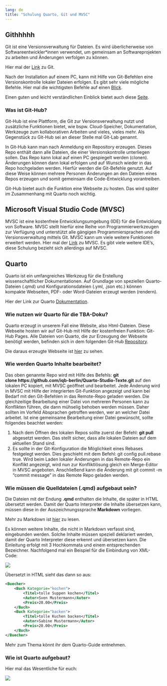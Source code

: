 ```yaml
---
lang: de
title: "Schulung Quarto, Git und MVSC"
---
```


## Githhhhh

Git ist eine Versionsverwaltung für Dateien. Es wird überlicherweise von Softwareentwickler*innen verwendet, um gemeinsam an Softwareprojekten zu arbeiten und Änderungen verfolgen zu können.

Hier mal der [Link](https://git-scm.com) zu Git.

Nach der Installation auf einem PC, kann mit Hilfe von Git-Befehlen eine Versionskontrolle lokaler Dateien erfolgen. Es gibt sehr viele mögliche Befehle. Hier mal die wichtigsten Befehle auf einen [Blick](https://training.github.com/downloads/de/github-git-cheat-sheet).

Einen guten und leicht verständlichen Einblick bietet auch diese [Seite](https://rogerdudler.github.io/git-guide/index.de.html).

### Was ist Git-Hub?

Git-Hub ist eine Plattform, die Git zur Versionsverwaltung nutzt und zusätzliche Funktionen bietet, wie bspw. Cloud-Speicher, Dokumentation, Werkzeuge zum kollaborativen Arbeiten und vieles, vieles mehr. Als Gegenstück zu Git-Hub sei an dieser Stelle mal Git-Lab genannt.

In Git-Hub kann man nach Anmeldung ein Repository erzeugen. Dieses Repo enthält dann alle Dateien, die einer Versionskontrolle unterliegen sollen. Das Repo kann lokal auf einen PC gespiegelt werden (clonen). Änderungen können dann lokal erfolgen und auf Wunsch wieder in das Repo hochgeladen werden. Hierfür werden die Git-Befehle genutzt. Auf diese Weise können mehrere Personen Änderungen an den Dateien eines Repos erzeugen und somit gemeinsam die Code-Entwicklung vorantreiben.

Git-Hub bietet auch die Funktion eine Webseite zu hosten. Das wird später im Zusammenhang mit Quarto noch wichtig.

## Microsoft Visual Studio Code (MVSC)

MVSC ist eine kostenfreie Entwicklungsumgebung (IDE) für die Entwicklung von Software. MVSC stellt hierfür eine Reihe von Programmierwerkzeugen zur Verfügung und unterstützt alle gängigen Programmiersprachen und die Versionsverwaltung mittels Git. MVSC kann um viele weitere Funktionen erweitert werden. Hier mal der [Link](https://code.visualstudio.com) zu MVSC.
Es gibt viele weitere IDE's, diese Schulung bezieht sich allerdings auf MVSC.

## Quarto

Quarto ist ein umfangreiches Werkzeug für die Erstellung wissenschaftlicher Dokumentationen. Auf Grundlage von speziellen Quarto-Dateien (.qmd) und Konfigurationsdateien (.yml, .json etc.) können kompakte Webseiten, PDF- oder Word-Dateien erzeugt werden (rendern). 

Hier der Link zur Quarto [Dokumentation](https://quarto.org/docs/guide).

### Wie nutzen wir Quarto für die TBA-Doku?

Quarto erzeugt in unserem Fall eine Website, also Html-Dateien. Diese Webseite hosten wir auf Git-Hub mit Hilfe der kostenfreien Funktion: Git-Hub Pages. Alle Dateien von Quarto, die zur Erzeugung der Webseite benötigt werden, befinden sich in dem folgenden Git-Hub [Repository](https://github.com/iqb-berlin/Quarto-Studio-Texte).

Die daraus erzeugte Webseite ist [hier](https://iqb-berlin.github.io/Quarto-Studio-Texte) zu sehen.

### Wie werden Quarto Inhalte bearbeitet?

Das oben genannte Repo wird mit Hilfe des Befehls: **git clone https://github.com/iqb-berlin/Quarto-Studio-Texte.git** auf den lokalen PC kopiert, mit MVSC geöffnet und bearbeitet. Jede Änderung wird in MVSC mit Hilfe der integrierten Git-Funktion angezeigt und kann bei Bedarf mit den Git-Befehlen in das Remote-Repo geladen werden. Die gleichzeitige Bearbeitung einer Datei von mehreren Personen kann zu Konflikten führen, die dann mühselig behoben werden müssen. Daher sollten im Vorfeld Absprachen getroffen werden, wer an welcher Datei arbeitet. Ist eine gemeinsame Bearbeitung einer Datei gewünscht, sollte folgendes beachtet werden:

1. Nach dem Öffnen des lokalen Repos sollte zuerst der Befehl: **git pull** abgesetzt werden. Das stellt sicher, dass alle lokalen Dateien auf dem aktuellen Stand sind.
2. Es sollte in der Git-Konfiguration die Möglichkeit eines Rebases festgelegt werden. Dies geschieht mit dem Befehl: git config pull.rebase true. Wird beim Laden lokaler Änderungen in das Remote-Repo ein Konflikt angezeigt, wird nun zur Konfliktlösung gleich ein Merge-Editor in MVSC angeboten. Anschließend kann die Änderung mit git commit -m "commit message" in das Remote Repo geladen werden.

### Wie müssen die Quelldateien (.qmd) aufgebaut sein?

Die Dateien mit der Endung **.qmd** enthalten die Inhalte, die später in HTML übersetzt werden. Damit der Quarto Interpreter die Inhalte übersetzen kann, müssen diese in der Auszeichnungssprache **Markdown** vorliegen. 

Mehr zu Markdown ist [hier](https://de.wikipedia.org/wiki/Markdown) zu lesen.

Es können weitere Inhalte, die nicht in Markdown verfasst sind, eingebunden werden. Solche Inhalte müssen speziell deklariert werden, damit der Quarto Interpreter diese erkennt und übersetzen kann. Die Einleitung erfolgt mit 3 Hochkommata und einem entsprechenden Bezeichner. Nachfolgend mal ein Beispiel für die Einbindung von XML-Code:

![](Einbindung_XML.png)

Übersetzt in HTML sieht das dann so aus:

```.xml
<Buecher>
    <Buch Kategorie="kochen">
        <Titel>tolle Suppen kochen</Titel>
        <Autor>Sven Mustermann</Autor>
        <Preis>20.00</Preis>
    </Buch>
    <Buch Kategorie="backen">
        <Titel>tolle Kuchen backen</Titel>
        <Autor>Sabine Mustermann</Autor>
        <Preis>20.00</Preis>
    </Buch>
</Buecher>

```

Mehr zum Thema könnt ihr dem Quarto-Guide entnehmen.

### Wie ist Quarto aufgebaut?

Hier mal das Wesentliche für euch:

![](Quarto_Struktur.png)



